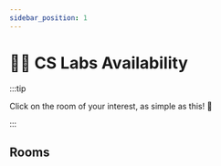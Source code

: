 ---
sidebar_position: 1
---


# 🧑‍💻 CS Labs Availability

:::tip

Click on the room of your interest, as simple as this! 💅

:::

## Rooms

<DocCardList />
